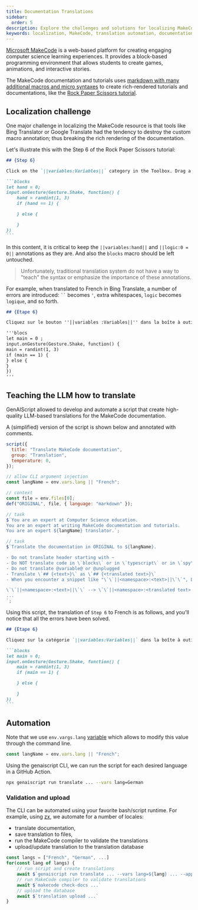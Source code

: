 ```yaml
---
title: Documentation Translations
sidebar:
  order: 5
description: Explore the challenges and solutions for localizing MakeCode documentation with custom macros while maintaining rich rendering in multiple languages.
keywords: localization, MakeCode, translation automation, documentation translation, multilingual support
---
```


[Microsoft MakeCode](https://makecode.com) is a web-based platform
for creating engaging computer science learning experiences.
It provides a block-based programming environment that allows students
to create games, animations, and interactive stories.

The MakeCode documentation and tutorials uses [markdown with many additional macros
and micro syntaxes](https://makecode.com/writing-docs)
to create rich-rendered tutorials and documentations, like the [Rock Paper Scissors tutorial](https://makecode.microbit.org/projects/rock-paper-scissors).

## Localization challenge

One major challenge in localizing the MakeCode resource is that
tools like Bing Translator or Google Translate had the tendency to destroy the custom macro
annotation; thus breaking the rich rendering of the documentation.

Let's illustrate this with the Step 6 of the Rock Paper Scissors tutorial:

````markdown wrap
## {Step 6}

Click on the `||variables:Variables||` category in the Toolbox. Drag a `||variables:hand||` block out and drop it into the `||logic:0 = 0||` comparison block replacing the first **0**. Click on the second 0 in the comparison block and change to **1**.

```blocks
let hand = 0;
input.onGesture(Gesture.Shake, function() {
    hand = randint(1, 3)
    if (hand == 1) {

    } else {

    }
})
```
````

In this content, it is critical to keep the `||variables:hand||`
and `||logic:0 = 0||` annotations as they are. And also the `blocks` macro should be left untouched.

> Unfortunately, traditional translation system do not have a way to "teach" the syntax or emphasize
> the importance of these annotations.

For example, when translated to French in Bing Translate, a number of errors are introduced:
` `` ` becomes `'`, extra whitespaces, `logic` becomes `logique`, and so forth.

```markdown wrap
## {Étape 6}

Cliquez sur le bouton ''||variables :Variables||'' dans la boîte à outils. Faites glisser un ''||variables :main||'' et déposez-le dans le fichier ''||logique :0 = 0||'' en remplacement du premier **0**. Cliquez sur le deuxième 0 dans le bloc de comparaison et passez à **1**.

'''blocs
let main = 0 ;
input.onGesture(Gesture.Shake, function() {
main = randint(1, 3)
if (main == 1) {
} else {
}
})
'''
```

## Teaching the LLM how to translate

GenAIScript allowed to develop and automate a script that create high-quality LLM-based translations
for the MakeCode documentation.

A (simplified) version of the script is shown below and annotated with comments.

```js wrap
script({
  title: "Translate MakeCode documentation",
  group: "Translation",
  temperature: 0,
});

// allow CLI argument injection
const langName = env.vars.lang || "French";

// context
const file = env.files[0];
def("ORIGINAL", file, { language: "markdown" });

// task
$`You are an expert at Computer Science education. 
You are an expert at writing MakeCode documentation and tutorials. 
You are an expert ${langName} translator.`;

// task
$`Translate the documentation in ORIGINAL to ${langName}.

- Do not translate header starting with ~
- Do NOT translate code in \`blocks\` or in \`typescript\` or in \`spy\` or in \`python\`. However, you can should comments.
- Do not translate @variable@ or @unplugged
- Translate \`## {<text>}\` as \`## {<translated text>}\`
- When you encounter a snippet like "\`\`||<namespace>:<text>||\`\`", DO NOT translate <namespace> and DO translate text.

\`\`||<namespace>:<text>||\`\` --> \`\`||<namespace>:<translated text>||\`\`
...
`;
```

Using this script, the translation of `Step 6` to French is as follows, and
you'll notice that all the errors have been solved.

````markdown wrap
## {Étape 6}

Cliquez sur la catégorie `||variables:Variables||` dans la boîte à outils. Faites glisser un bloc `||variables:main||` et déposez-le dans le bloc de comparaison `||logic:0 = 0||`, en remplaçant le premier **0**. Cliquez sur le deuxième 0 dans le bloc de comparaison et changez-le en **1**.

```blocks
let main = 0;
input.onGesture(Gesture.Shake, function() {
    main = randint(1, 3)
    if (main == 1) {

    } else {

    }
})
```
````

## Automation

Note that we use `env.vargs.lang` [variable](/genaiscript/reference/scripts/variables) which allows to modify this value through the command line.

```js
const langName = env.vars.lang || "French";
```

Using the genaiscript CLI, we can run the script for each desired language in a GitHub Action.

```sh
npx genaiscript run translate ... --vars lang=German
```

### Validation and upload

The CLI can be automated using your favorite bash/script runtime.
For example, using [zx](https://google.github.io/zx/), we automate for a number of locales:

- translate documentation,
- save translation to files,
- run the MakeCode compiler to validate the translations
- upload/update translation to the translation database

```js wrap title="ai-translation.mjs"
const langs = ["French", "German", ...]
for(const lang of langs) {
    // run script and create translations
    await $`genaiscript run translate ... --vars lang=${lang} ... --apply-edits`
    // run MakeCode compiler to validate translations
    await $`makecode check-docs ...`
    // upload the database
    await $`translation upload ...`
}
```
